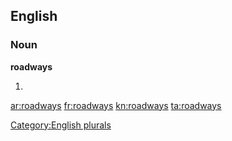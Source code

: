 ==English==

===Noun===
'''roadways'''

# {{plural of|[[roadway]]}}

[[Category:English plurals]]

[[ar:roadways]]
[[fr:roadways]]
[[kn:roadways]]
[[ta:roadways]]